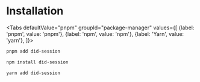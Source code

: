 
# Installation

<Tabs
  defaultValue="pnpm"
  groupId="package-manager"
  values={[
    {label: 'pnpm', value: 'pnpm'},
    {label: 'npm', value: 'npm'},
    {label: 'Yarn', value: 'yarn'},
  ]}>
  <TabItem value="pnpm">

```sh
pnpm add did-session
```

  </TabItem>
  <TabItem value="npm">

```sh
npm install did-session
```

  </TabItem>
  <TabItem value="yarn">

```sh
yarn add did-session
```

  </TabItem>
</Tabs>

